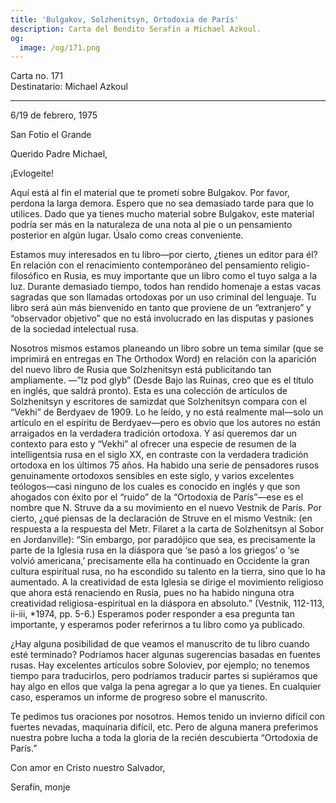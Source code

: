 ```yaml
---
title: 'Bulgakov, Solzhenitsyn, Ortodoxia de París'
description: Carta del Bendito Serafín a Michael Azkoul.
og:
  image: /og/171.png
---
```


<div style={{textAlign:'right', fontFamily:'monospace'}}>Carta no. 171</div>
<div style={{textAlign:'left', fontFamily:'monospace'}}>Destinatario: Michael Azkoul</div>

---

6/19 de febrero, 1975

San Fotio el Grande

Querido Padre Michael,

¡Evlogeite!

Aquí está al fin el material que te prometí sobre Bulgakov. Por favor, perdona la larga demora. Espero que no sea demasiado tarde para que lo utilices. Dado que ya tienes mucho material sobre Bulgakov, este material podría ser más en la naturaleza de una nota al pie o un pensamiento posterior en algún lugar. Úsalo como creas conveniente.

Estamos muy interesados en tu libro—por cierto, ¿tienes un editor para él? En relación con el renacimiento contemporáneo del pensamiento religio-filosófico en Rusia, es muy importante que un libro como el tuyo salga a la luz. Durante demasiado tiempo, todos han rendido homenaje a estas vacas sagradas que son llamadas ortodoxas por un uso criminal del lenguaje. Tu libro será aún más bienvenido en tanto que proviene de un “extranjero” y “observador objetivo” que no está involucrado en las disputas y pasiones de la sociedad intelectual rusa.

Nosotros mismos estamos planeando un libro sobre un tema similar (que se imprimirá en entregas en The Orthodox Word) en relación con la aparición del nuevo libro de Rusia que Solzhenitsyn está publicitando tan ampliamente. —”Iz pod glyb” (Desde Bajo las Ruinas, creo que es el título en inglés, que saldrá pronto). Esta es una colección de artículos de Solzhenitsyn y escritores de samizdat que Solzhenitsyn compara con el “Vekhi” de Berdyaev de 1909. Lo he leído, y no está realmente mal—solo un artículo en el espíritu de Berdyaev—pero es obvio que los autores no están arraigados en la verdadera tradición ortodoxa. Y así queremos dar un contexto para esto y “Vekhi” al ofrecer una especie de resumen de la intelligentsia rusa en el siglo XX, en contraste con la verdadera tradición ortodoxa en los últimos 75 años. Ha habido una serie de pensadores rusos genuinamente ortodoxos sensibles en este siglo, y varios excelentes teólogos—casi ninguno de los cuales es conocido en inglés y que son ahogados con éxito por el “ruido” de la “Ortodoxia de París”—ese es el nombre que N. Struve da a su movimiento en el nuevo Vestnik de París. Por cierto, ¿qué piensas de la declaración de Struve en el mismo Vestnik: (en respuesta a la respuesta del Metr. Filaret a la carta de Solzhenitsyn al Sobor en Jordanville): “Sin embargo, por paradójico que sea, es precisamente la parte de la Iglesia rusa en la diáspora que ‘se pasó a los griegos’ o ‘se volvió americana,’ precisamente ella ha continuado en Occidente la gran cultura espiritual rusa, no ha escondido su talento en la tierra, sino que lo ha aumentado. A la creatividad de esta Iglesia se dirige el movimiento religioso que ahora está renaciendo en Rusia, pues no ha habido ninguna otra creatividad religiosa-espiritual en la diáspora en absoluto.” (Vestnik, 112-113, ii-iii, *1974, pp. 5-6.) Esperamos poder responder a esa pregunta tan importante, y esperamos poder referirnos a tu libro como ya publicado.

¿Hay alguna posibilidad de que veamos el manuscrito de tu libro cuando esté terminado? Podríamos hacer algunas sugerencias basadas en fuentes rusas. Hay excelentes artículos sobre Soloviev, por ejemplo; no tenemos tiempo para traducirlos, pero podríamos traducir partes si supiéramos que hay algo en ellos que valga la pena agregar a lo que ya tienes. En cualquier caso, esperamos un informe de progreso sobre el manuscrito.

Te pedimos tus oraciones por nosotros. Hemos tenido un invierno difícil con fuertes nevadas, maquinaria difícil, etc. Pero de alguna manera preferimos nuestra pobre lucha a toda la gloria de la recién descubierta “Ortodoxia de París.”

Con amor en Cristo nuestro Salvador,

Serafín, monje